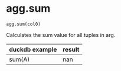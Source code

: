 # agg.sum { #duckops.agg.sum }

`agg.sum(col0)`

Calculates the sum value for all tuples in arg.

| duckdb example | result |
| -------------- | ------ |
| sum(A) | nan |
